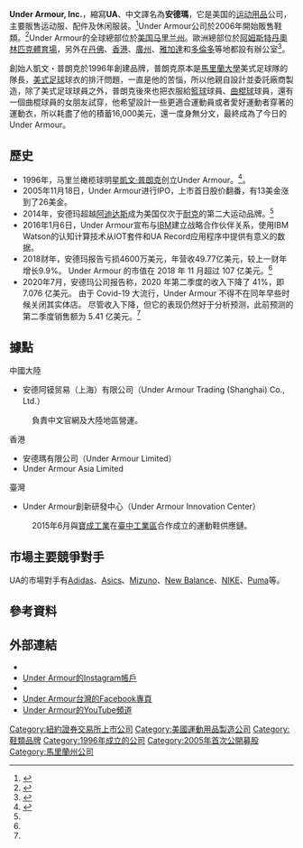{{Infobox company
| name            = Under Armour, Inc.
| type            = [[上市公司|上市]]
| traded_as       = {{NYSE|UA}}
| logo            = [[File:Under_armour_logo.svg|170px]]
| foundation      = 1996年
| location        = {{USA}}[[马里兰州|马里兰州]][[巴尔的摩|巴尔的摩]]
| area_served     = {{flag|世界}}
| key_people      = [[凱文·普朗克|凱文·普朗克]] (創辦人兼執行長)
| num_employees   = 7,800 <small>(Dec 2013)</small><ref name=201310K>[http://www.sec.gov/Archives/edgar/data/1336917/000133691714000008/ua-20131231x10k.htm#s3E9FF6D46E33C281E869DDE23BABD8E8 UNDER ARMOUR, INC. Form 10-K] {{Wayback|url=http://www.sec.gov/Archives/edgar/data/1336917/000133691714000008/ua-20131231x10k.htm#s3E9FF6D46E33C281E869DDE23BABD8E8 |date=20191030052012 }}, ''Securities and Exchange Commission'', February 21, 2014</ref> 
| products        = [[服裝|服裝]], [[鞋類|鞋類]],<br>運動器材, 飾品
| revenue         = {{profit}} [[United_States_dollar|US$]] 2.332 billion <small>(''FY 2013'')</small><ref name=201310K/>
| operating_income= {{profit}} [[United_States_dollar|US$]]265.098 million <small>(''FY 2013'')</small><ref name=201310K/>
| net_income      = {{profit}} [[United_States_dollar|US$]]162.33 million <small>(''FY 2013'')</small><ref name=201310K/>
| assets          = {{increase}} [[United_States_dollar|US$]]1.577 billion <small>(''FY 2013'')</small><ref name=201310K/>
| equity          = {{increase}} [[United_States_dollar|US$]]1.053 billion <small>(''FY 20013'')</small><ref name=201310K/>
| homepage        = {{URL|http://www.underarmour.com/|www.UnderArmour.com}}
}}
'''Under Armour, Inc.'''，縮寫'''UA'''、中文譯名為'''安德瑪'''，它是美国的[[运动用品|运动用品]]公司，主要販售运动服、配件及休闲服装。<ref>{{cite news|url=http://www.bizjournals.com/baltimore/stories/2005/09/26/story6.html|title=Baltimore Business Journal|publisher=Bizjournals.com|date=2005-09-23|accessdate=2010-04-19|first=Robert J.|last=Terry|archive-date=2020-02-26|archive-url=https://web.archive.org/web/20200226151225/https://www.bizjournals.com/baltimore/stories/2005/09/26/story6.html|dead-url=no}}</ref>Under Armour公司於2006年開始販售鞋類。<ref>{{cite web|url=http://investor.underarmour.com/secfiling.cfm?filingID=1193125-09-33942|title=2008 Annual Report (page 2)|date=February 20, 2009|publisher=Under Armour|accessdate=2009-06-10|archive-url=https://web.archive.org/web/20090619093839/http://investor.underarmour.com/secfiling.cfm?filingID=1193125-09-33942|archive-date=2009-06-19|dead-url=yes}}</ref>Under Armour的全球總部位於[[美国|美国]][[马里兰州|马里兰州]]。歐洲總部位於[[阿姆斯特丹奧林匹克體育場|阿姆斯特丹奧林匹克體育場]]，另外在[[丹佛|丹佛]]、[[香港|香港]]、[[廣州|廣州]]、[[雅加達|雅加達]]和[[多倫多|多倫多]]等地都設有辦公室<ref>{{cite web|title=Under Armour Fact Sheet|url=http://files.shareholder.com/downloads/UARM/2435614465x0x342680/1B32409A-4163-40F5-9225-0FBF11FD9198/factsheet.pdf|publisher=Under Armour|access-date=2014-05-01|archive-url=https://web.archive.org/web/20150513172249/http://files.shareholder.com/downloads/UARM/2435614465x0x342680/1B32409A-4163-40F5-9225-0FBF11FD9198/factsheet.pdf|archive-date=2015-05-13|dead-url=yes}}</ref>。

創始人凱文・普朗克於1996年創建品牌，普朗克原本是[[馬里蘭大學|馬里蘭大學]]美式足球隊的隊長，[[美式足球|美式足球]]球衣的排汗問題，一直是他的苦惱，所以他親自設計並委託廠商製造，除了美式足球球員之外，普朗克後來也把衣服給[[籃球|籃球]]球員、[[曲棍球|曲棍球]]球員，還有一個曲棍球員的女朋友試穿，他希望設計一些更適合運動員或者愛好運動者穿著的運動衣，所以耗盡了他的積蓄16,000美元，還一度身無分文，最終成為了今日的Under Armour。

==歷史==
*1996年，马里兰橄榄球明星[[凱文·普朗克|凱文·普朗克]]创立Under Armour。<ref name="mg21">{{Cite web |url=https://www.mg21.com/ua.html |title=运动服装及配件公司：安德玛Under Armour(UA) |publisher=美股之家 |date=2021-07-04 |access-date=2021-07-04 |archive-date=2021-07-11 |archive-url=https://web.archive.org/web/20210711204142/https://www.mg21.com/ua.html }}</ref>。
*2005年11月18日，Under Armour进行IPO，上市首日股价翻番，有13美金涨到了26美金。
*2014年，安德玛超越[[阿迪达斯|阿迪达斯]]成为美国仅次于[[耐克|耐克]]的第二大运动品牌。<ref name="mg21"/>
*2016年1月6日，Under Armour宣布与[[IBM|IBM]]建立战略合作伙伴关系，使用IBM Watson的认知计算技术从IOT套件和UA Record应用程序中提供有意义的数据。
*2018财年，安德玛报告亏损4600万美元，年营收49.77亿美元，较上一财年增长9.9%。 Under Armour 的市值在 2018 年 11 月超过 107 亿美元。<ref name="mg21"/>
*2020年7月，安德玛公司报告称，2020 年第二季度的收入下降了 41%，即 7.076 亿美元。 由于 Covid-19 大流行，Under Armour 不得不在同年早些时候关闭其实体店。 尽管收入下降，但它的表现仍然好于分析预测，此前预测的第二季度销售额为 5.41 亿美元。<ref name="mg21"/>

==據點==
;中國大陸
*安德阿镆贸易（上海）有限公司（Under Armour Trading (Shanghai) Co., Ltd.）
:負責中文官網及大陸地區營運。

;香港
*安德瑪有限公司（Under Armour Limited）
*Under Armour Asia Limited

;臺灣
*Under Armour創新研發中心（Under Armour Innovation Center）
:2015年6月與[[寶成工業|寶成工業]]在[[臺中工業區|臺中工業區]]合作成立的運動鞋供應鏈。

== 市場主要競爭對手 ==
UA的市場對手有[[Adidas|Adidas]]、[[Asics|Asics]]、[[Mizuno|Mizuno]]、[[New_Balance|New Balance]]、[[NIKE|NIKE]]、[[Puma|Puma]]等。

== 參考資料 ==
{{Reflist|2}}

==外部連結==
* {{official website|1=http://www.underarmour.com/}}
*[https://instagram.com/underarmour Under Armour的Instagram帳戶] {{Wayback|url=https://instagram.com/underarmour |date=20201103142039 }}
*{{twitter|UnderArmour|Under Armour}}
*[https://www.facebook.com/UnderArmourTaiwan/ Under Armour台灣的Facebook專頁] {{Wayback|url=https://www.facebook.com/UnderArmourTaiwan/ |date=20200905163004 }}
*[https://youtube.com/user/underarmour Under Armour的YouTube頻道] {{Wayback|url=https://youtube.com/user/underarmour |date=20210416175321 }}

{{体育用品品牌}}
[[Category:紐約證券交易所上市公司|Category:紐約證券交易所上市公司]]
[[Category:美國運動用品製造公司|Category:美國運動用品製造公司]]
[[Category:鞋類品牌|Category:鞋類品牌]]
[[Category:1996年成立的公司|Category:1996年成立的公司]]
[[Category:2005年首次公開募股|Category:2005年首次公開募股]]
[[Category:馬里蘭州公司|Category:馬里蘭州公司]]